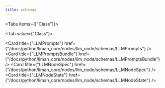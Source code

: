 ```yaml
---
title: schemas
---
```


<Tabs items={["Class"]}>

<Tab value={"Class"}>

<Cards >

<Card
  title={"LLMPrompts"}
  href={"/docs/python/liman_core/nodes/llm_node/schemas/LLMPrompts"}
/>
<Card
  title={"LLMPromptsBundle"}
  href={"/docs/python/liman_core/nodes/llm_node/schemas/LLMPromptsBundle"}
/>
<Card
  title={"LLMNodeSpec"}
  href={"/docs/python/liman_core/nodes/llm_node/schemas/LLMNodeSpec"}
/>
<Card
  title={"LLMNodeState"}
  href={"/docs/python/liman_core/nodes/llm_node/schemas/LLMNodeState"}
/>

</Cards>

</Tab>

</Tabs>
